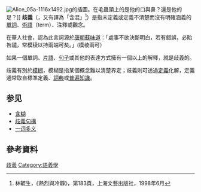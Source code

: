 {{Otheruses|subject=語言學中的歧義性|other=維基百科中的消歧義|Wikipedia:消歧義}}
{{Expand language|en|time=2017-02-04}}

[[File:Alice_05a-1116x1492.jpg|thumb]]的插圖。在毛蟲頭上的是他的口與鼻？還是他的足？]]
'''歧義'''（{{lang-en|'''ambiguity'''}}，又有譯為「含混」<ref>林毓生，《熱烈與冷靜》，第183頁，上海文藝出版社，1998年6月</ref>）是指未定義或定義不清楚而沒有明確涵義的[[單詞|單詞]]、[[術語|術語]]（term）、注釋或觀念。

在華人社會，認為此言詞源於[[唐朝|唐朝]][[蘇味道|蘇味道]]：「處事不欲決斷明白，若有錯誤，必貽咎譴，常模稜以持兩端可矣。」(模棱兩可）

如果一個單詞、[[片語|片語]]、[[句子|句子]]或其他的表達方式擁有一個以上的解釋，就是歧義的。

歧義有別於[[含糊|模糊]]，模糊是指某個概念難以清楚界定；歧義則可透過[[定義|定義]]化解，定義通常取自標準定義、[[詞典|詞典]]或[[普遍知識|普遍知識]]。

== 参见 ==
* [[含糊|含糊]]
* [[歧義句構|歧義句構]]
* [[一词多义|一词多义]]

== 參考資料 ==
{{reflist}}

{{语言小作品}}
{{批判性思考}}

[[Category:歧義|]]
[[Category:語義學|Category:語義學]]